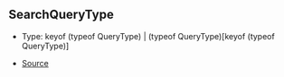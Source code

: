 ## SearchQueryType

- Type: keyof (typeof QueryType) \| (typeof QueryType)\[keyof (typeof QueryType)]

- [Source](https://github.com/Androz2091/discord-player/blob/5a3437b/packages/discord-player/src/types/types.ts#L183)